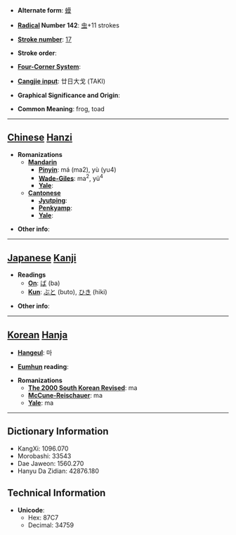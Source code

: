 * '''Alternate form''': [[蟆]]

* '''[[Wiktionary:Chinese radical index| Radical]] Number 142''': [[Wiktionary:Chinese radical index 虫|虫]]+11 strokes

* '''[[Wiktionary:Chinese total strokes index|Stroke number]]''': [[Wiktionary:Chinese total strokes index 17|17]]

* '''Stroke order''': 

* '''[[Wiktionary:Chinese four corner index|Four-Corner System]]''': 

* '''[[Wiktionary:Chinese Cangjie index|Cangjie input]]''': 廿日大戈 (TAKI)

* '''Graphical Significance and Origin''': 

* '''Common Meaning''': frog, toad

----

== [[Chinese]] [[Hanzi]] ==

* '''Romanizations'''
** '''[[Mandarin]]'''
*** '''[[Pinyin]]''': má (ma2), yù (yu4)
*** '''[[Wade-Giles]]''': ma<sup>2</sup>, yü<sup>4</sup>
*** '''[[Yale]]''': 
** '''[[Cantonese]]'''
*** '''[[Jyutping]]''':
*** '''[[Penkyamp]]''': 
*** '''[[Yale]]''': 

* '''Other info''': 

----

== [[Japanese]] [[Kanji]] ==

* '''Readings'''
** '''[[On]]''': [[ば]] (ba)
** '''[[Kun]]''': [[ぶと]] (buto), [[ひき]] (hiki)

* '''Other info''':  

----

== [[Korean]] [[Hanja]] ==

* '''[[Hangeul]]''': 마

* '''[[Eumhun]] reading''': 

* '''Romanizations'''
** '''[[The 2000 South Korean Revised Romanization|The 2000 South Korean Revised]]''': ma
** '''[[McCune-Reischauer]]''': ma
** '''[[Yale]]''': ma

----

== Dictionary Information ==

* KangXi: 1096.070
* Morobashi: 33543
* Dae Jaweon: 1560.270
* Hanyu Da Zidian: 42876.180

== Technical Information ==

* '''Unicode''':
** Hex: 87C7
** Decimal: 34759